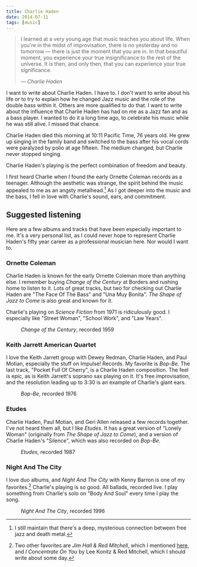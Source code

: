 ```yaml
---
title: Charlie Haden
date: 2014-07-11
tags: [music]
---
```


> I learned at a very young age that music teaches you about life. When you're
> in the midst of improvisation, there is no yesterday and no tomorrow — there
> is just the moment that you are in. In that beautiful moment, you experience
> your true insignificance to the rest of the universe. It is then, and only
> then, that you can experience your true significance.
>
> — *Charlie Haden*

I want to write about Charlie Haden. I have to. I don’t want to write about his life or to try to explain how he changed Jazz music and the role of the double bass within it. Others are more qualified to do that. I want to write about the influence that Charlie Haden has had on me as a Jazz fan and as a bass player. I wanted to do it a long time ago, to celebrate his music while he was still alive. I missed that chance.

Charlie Haden died this morning at 10:11 Pacific Time, 76 years old. He grew up singing in the family band and switched to the bass after his vocal cords were paralyzed by polio at age fifteen. The medium changed, but Charlie never stopped singing.

Charlie Haden's playing is the perfect combination of freedom and beauty.

I first heard Charlie when I found the early Ornette Coleman records as
a teenager.
Although the aesthetic was strange, the spirit behind the music appealed to me
as an angsty metalhead.[^metal] As I got deeper into the music and the bass, I fell in love with Charlie's sound, ears, and commitment.

## Suggested listening
Here are a few albums and tracks that have been especially important to me.
It's a very personal list, as I could never hope to represent Charlie Haden's fifty year career as
a professional musician here. Nor would I want to.

### Ornette Coleman

Charlie Haden is known for the early Ornette Coleman more than anything else. I remember buying *Change of the Century* at Borders and rushing home to
listen to it. Lots of great tracks, but two for checking out Charlie Haden are
"The Face Of The Bass" and "Una Muy Bonita". *The Shape of Jazz to Come* is also great and known for it.

Charlie's playing on *Science Fiction* from 1971 is ridiculously good. I especially like "Street Woman", "School Work", and "Law Years".

<figure>
    <Image src={ChangeOfTheCentury} alt="" />
    <figcaption>
        <em>Change of the Century</em>, recorded 1959
    </figcaption>
</figure>

### Keith Jarrett American Quartet

I love the Keith Jarrett group with Dewey Redman, Charlie Haden, and
Paul Motian, especially the stuff on Impulse! Records. My favorite is *Bop-Be*.
The last track, "Pocket Full Of Cherry", is a Charlie Haden composition. The
feel is epic, as is Keith Jarrett's soprano sax playing on it. It's free
improvisation, and the resolution leading up to 3:30 is an example of
Charlie's giant ears.

<figure>
    <Image src={BopBe} alt="" />
    <figcaption>
        <em>Bop-Be</em>, recorded 1976
    </figcaption>
</figure>

### Etudes

Charlie Haden, Paul Motian, and Geri Allen released a few records
together. I've not heard them all, but I like *Etudes*. It has a great version of
"Lonely Woman" (originally from *The Shape of Jazz to Come*), and a version of Charlie
Haden's "Silence", which was also recorded on *Bop-Be*.

<figure>
    <Image src={Etudes} alt="" />
    <figcaption>
        <em>Etudes</em>, recorded 1987
    </figcaption>
</figure>

### Night And The City

I love duo albums, and *Night And The City* with Kenny Barron is one of my favorites.[^duo] Charlie's playing is so good.
All ballads, recorded live. I play something from Charlie's solo on "Body And Soul" every time
I play the song.

<figure>
    <Image src={NightAndTheCity} alt="" />
    <figcaption>
        <em>Night And The City</em>, recorded 1996
    </figcaption>
</figure>


[^metal]: I still maintain that there's a deep, mysterious connection between free jazz and death metal.
[^duo]: Two other favorites are *Jim Hall & Red Mitchell*, which I mentioned [here](/writing/jim-hall/), and *I Concentrate On You* by Lee Konitz & Red Mitchell, which I should write about some day.
